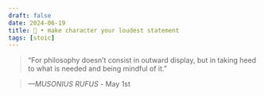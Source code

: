 ```yaml
---
draft: false 
date: 2024-06-19
title: 🗿 • make character your loudest statement
tags: [stoic]
---
```


>  “For philosophy doesn’t consist in outward display, but in taking heed to what is needed and being mindful of it.”

> *—MUSONIUS RUFUS* - May 1st